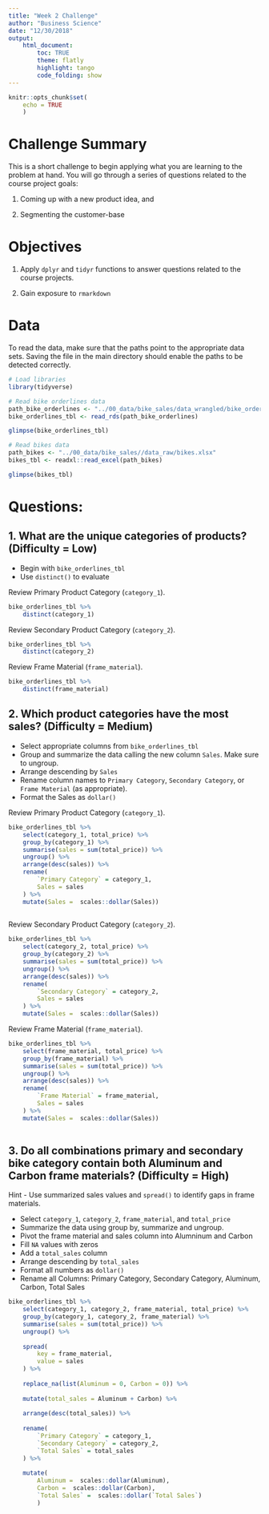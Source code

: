 ```yaml
---
title: "Week 2 Challenge"
author: "Business Science"
date: "12/30/2018"
output: 
    html_document:
        toc: TRUE
        theme: flatly
        highlight: tango
        code_folding: show
---
```


```r
knitr::opts_chunk$set(
    echo = TRUE
    )
```

# Challenge Summary

This is a short challenge to begin applying what you are learning to the problem at hand. You will go through a series of questions related to the course project goals: 

1. Coming up with a new product idea, and 

2. Segmenting the customer-base

# Objectives

1. Apply `dplyr` and `tidyr` functions to answer questions related to the course projects. 

2. Gain exposure to `rmarkdown`

# Data

To read the data, make sure that the paths point to the appropriate data sets. Saving the file in the main directory should enable the paths to be detected correctly. 

```r
# Load libraries
library(tidyverse)
```

```r
# Read bike orderlines data
path_bike_orderlines <- "../00_data/bike_sales/data_wrangled/bike_orderlines.rds"
bike_orderlines_tbl <- read_rds(path_bike_orderlines)

glimpse(bike_orderlines_tbl)
```

```r
# Read bikes data
path_bikes <- "../00_data/bike_sales//data_raw/bikes.xlsx"
bikes_tbl <- readxl::read_excel(path_bikes)

glimpse(bikes_tbl)
``` 

# Questions:

## 1. What are the unique categories of products? (Difficulty = Low)

- Begin with `bike_orderlines_tbl`
- Use `distinct()` to evaluate 

Review Primary Product Category (`category_1`). 

```r
bike_orderlines_tbl %>% 
    distinct(category_1) 
```


Review Secondary Product Category (`category_2`).

```r
bike_orderlines_tbl %>% 
    distinct(category_2)
```

Review Frame Material (`frame_material`).

```r
bike_orderlines_tbl %>% 
    distinct(frame_material)
```


## 2. Which product categories have the most sales? (Difficulty = Medium)

- Select appropriate columns from `bike_orderlines_tbl`
- Group and summarize the data calling the new column `Sales`. Make sure to ungroup. 
- Arrange descending by `Sales`
- Rename column names to `Primary Category`, `Secondary Category`, or `Frame Material` (as appropriate).
- Format the Sales as `dollar()` 

Review Primary Product Category (`category_1`).

```r
bike_orderlines_tbl %>% 
    select(category_1, total_price) %>% 
    group_by(category_1) %>% 
    summarise(sales = sum(total_price)) %>% 
    ungroup() %>% 
    arrange(desc(sales)) %>%
    rename(
        `Primary Category` = category_1,
        Sales = sales
    ) %>% 
    mutate(Sales =  scales::dollar(Sales))
    
```

Review Secondary Product Category (`category_2`).

```r
bike_orderlines_tbl %>% 
    select(category_2, total_price) %>% 
    group_by(category_2) %>% 
    summarise(sales = sum(total_price)) %>% 
    ungroup() %>% 
    arrange(desc(sales)) %>%
    rename(
        `Secondary Category` = category_2,
        Sales = sales
    ) %>% 
    mutate(Sales =  scales::dollar(Sales))
```

Review Frame Material (`frame_material`).

```r
bike_orderlines_tbl %>% 
    select(frame_material, total_price) %>% 
    group_by(frame_material) %>% 
    summarise(sales = sum(total_price)) %>% 
    ungroup() %>% 
    arrange(desc(sales)) %>%
    rename(
        `Frame Material` = frame_material,
        Sales = sales
    ) %>% 
    mutate(Sales =  scales::dollar(Sales))
    
```


## 3. Do all combinations primary and secondary bike category contain both Aluminum and Carbon frame materials? (Difficulty = High)

Hint - Use summarized sales values and `spread()` to identify gaps in frame materials. 

- Select `category_1`, `category_2`, `frame_material`, and `total_price`
- Summarize the data using group by, summarize and ungroup. 
- Pivot the frame material and sales column into Alumninum and Carbon
- Fill `NA` values with zeros
- Add a `total_sales` column
- Arrange descending by `total_sales`
- Format all numbers as `dollar()`
- Rename all Columns: Primary Category, Secondary Category, Aluminum, Carbon, Total Sales

```r
bike_orderlines_tbl %>% 
    select(category_1, category_2, frame_material, total_price) %>% 
    group_by(category_1, category_2, frame_material) %>% 
    summarise(sales = sum(total_price)) %>% 
    ungroup() %>% 
 
    spread(
        key = frame_material,
        value = sales
    ) %>% 
    
    replace_na(list(Aluminum = 0, Carbon = 0)) %>% 
    
    mutate(total_sales = Aluminum + Carbon) %>% 
    
    arrange(desc(total_sales)) %>% 
    
    rename(
        `Primary Category` = category_1,
        `Secondary Category` = category_2,
        `Total Sales` = total_sales
    ) %>% 
    
    mutate(
        Aluminum =  scales::dollar(Aluminum),
        Carbon =  scales::dollar(Carbon),
        `Total Sales` =  scales::dollar(`Total Sales`)
        ) 

```





